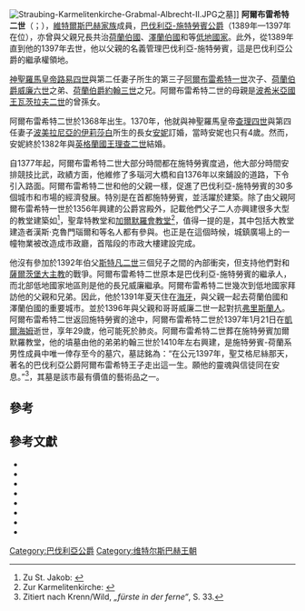 [[File:Straubing-Karmelitenkirche-Grabmal-Albrecht-II.JPG|thumb]]之墓]]
'''阿爾布雷希特二世'''（{{lang-de|Albrecht}}；{{bd|1368年||1397年|1月21日|catIdx=A}}），[[維特爾斯巴赫王朝|維特爾斯巴赫家族]]成員，[[巴伐利亞統治者列表|巴伐利亞-施特勞賓公爵]]（1389年—1397年在位），亦曾與父親兄長共治[[荷蘭伯國|荷蘭伯國]]、[[澤蘭伯國|澤蘭伯國]]和{{link-en|埃諾伯國|County of Hainaut}}等[[低地國家|低地國家]]。此外，從1389年直到他的1397年去世，他以父親的名義管理巴伐利亞-施特勞賓，這是巴伐利亞公爵的繼承權領地。

[[神聖羅馬皇帝|神聖羅馬皇帝]][[路易四世_(神聖羅馬帝國)|路易四世]]與第二任妻子{{link-en|埃諾的瑪格麗特二世|Margaret II, Countess of Hainaut|瑪格麗特二世}}所生的第三子{{sfn|van Oostrom|1992|p=6}}[[阿爾布雷希特一世_(巴伐利亞)|阿爾布雷希特一世]]次子、[[威廉二世_(巴伐利亞)|荷蘭伯爵威廉六世]]之弟、[[約翰三世_(巴伐利亞)|荷蘭伯爵約翰三世]]之兄。阿爾布雷希特二世的母親是[[捷克統治者列表|波希米亞國王]][[瓦茨拉夫二世|瓦茨拉夫二世]]的曾孫女{{link-en|布里格的瑪格麗特|Margaret of Brieg}}。

阿爾布雷希特二世於1368年出生。1370年，他就與神聖羅馬皇帝[[查理四世_(神聖羅馬帝國)|查理四世]]與第四任妻子[[波美拉尼亞的伊莉莎白|波美拉尼亞的伊莉莎白]]所生的長女[[波希米亞的安妮|安妮]]訂婚，當時安妮也只有4歲。然而，安妮終於1382年與[[英格蘭國王|英格蘭國王]][[理查二世_(英格蘭)|理查二世]]結婚。

自1377年起，阿爾布雷希特二世大部分時間都在施特勞賓度過，他大部分時間安排競技比武，政績方面，他維修了多瑙河大橋和自1376年以來鋪設的道路，下令引入路面。阿爾布雷希特二世和他的父親一樣，促進了巴伐利亞-施特勞賓的30多個城市和市場的經濟發展。特別是在首都施特勞賓，並活躍於建築。除了由父親阿爾布雷希特一世於1356年興建的公爵宮殿外，記載他們父子二人亦興建很多大型的教堂建築如{{link-de|聖雅各布教堂|Basilika St. Jakob (Straubing)}}<ref>Zu St. Jakob: {{Literatur |Autor=Alfons Huber |Titel=St. Jakob zu Straubing. Erhebung zur Basilika. Kirche und Pfarrei St. Jakob in Vergangenheit und Gegenwart |Verlag=Katholische Pfarrkirchenstiftung Sankt Jakob |Ort=Straubing |Datum=1989}}</ref>，聖韋特教堂和[[加爾默羅會教堂_(慕尼黑)|加爾默羅會教堂]]<ref>Zur Karmelitenkirche: {{Literatur |Autor=Dorothée Berlet |Titel=Die Karmelitenkirche in Straubing. Untersuchungen zu Baugeschichte und Baumeisterfrage |Sammelwerk=Jahresbericht des Historischen Vereins für Straubing und Umgebung |Band=90 |Datum=1988 |Seiten=37–124}}</ref>，值得一提的是，其中包括大教堂建造者漢斯·克魯門瑙爾和{{link-en|漢斯·馮·博格豪森|Hans von Burghausen}}等名人都有參與。也正是在這個時候，城鎮廣場上的一幢物業被改造成市政廳，首階段的市政大樓建設完成。

他沒有參加於1392年伯父[[斯特凡二世_(巴伐利亞)|斯特凡二世]]三個兒子之間的內部衝突，但支持他們對{{link-en|士瓦本城市同盟|Swabian League of Cities}}和[[天主教薩爾茨堡總教區|薩爾茨堡大主教]]的戰爭。阿爾布雷希特二世原本是巴伐利亞-施特勞賓的繼承人，而北部低地國家地區則是他的長兄威廉繼承。阿爾布雷希特二世幾次到低地國家拜訪他的父親和兄弟。因此，他於1391年夏天住在[[海牙|海牙]]，與父親一起去荷蘭伯國和澤蘭伯國的重要城市。並於1396年與父親和哥哥威廉二世一起對抗[[菲士蘭|弗里斯蘭人]]。阿爾布雷希特二世返回施特勞賓的途中，阿爾布雷希特二世於1397年1月21日在[[凱爾海姆|凱爾海姆]]逝世，享年29歲，他可能死於肺炎。阿爾布雷希特二世葬在施特勞賓加爾默羅教堂，他的墳墓由他的弟弟約翰三世於1410年左右興建，是施特勞賓-荷蘭系男性成員中唯一倖存至今的墓穴，墓誌銘為：“在公元1397年，聖艾格尼絲那天，著名的巴伐利亞公爵阿爾布雷希特王子走出這一生。願他的靈魂與信徒同在安息。”<ref>Zitiert nach Krenn/Wild, ''„fürste in der ferne“'', S. 33.</ref>，其墓是該市最有價值的藝術品之一。

==參考==
{{Reflist}}

==參考文獻==
* {{Literatur | Autor=Michaela Bleicher | Titel=Das Herzogtum Niederbayern-Straubing in den Hussitenkriegen. Kriegsalltag und Kriegsführung im Spiegel der Landschreiberrechnungen | Verlag=Dissertation | Ort=Regensburg | Datum=2006 | Seiten=41 mit Anmerkungen | Online=[http://epub.uni-regensburg.de/10414/ online]}}
* {{Literatur | Autor=Laetitia Boehm | Titel=Das Haus Wittelsbach in den Niederlanden | Sammelwerk=Zeitschrift für bayerische Landesgeschichte | Band=44 | Datum=1981 | Seiten=93–130 | Fundstelle=insbesondere 113–115 | Online=[http://periodika.digitale-sammlungen.de/zblg/kapitel/zblg44_kap10 online]}}
* {{Literatur | Autor=Dick E. H. de Boer | Titel=Mittelpunkt in der Ferne. Die Rolle Straubings in der holländisch-bayerischen Verwaltung um 1390 | Hrsg=Alfons Huber, [[Johannes_Prammer|Johannes Prammer]] | Sammelwerk=1100 Jahre Straubing. 897–1997 | Verlag=Historischer Verein für Straubing und Umgebung | Ort=Straubing | Datum=1998 | ISBN=3-00-002752-1 | Seiten=119–148}}
* {{Literatur | Autor=Rainer Alexander Gimmel | Titel=Ewiges Herzogsamt – vergängliches Erdenleben. Das Grabmal Herzog Albrechts II. von Straubing-Holland in der Straubinger Karmelitenkirche | Hrsg=Alfons Huber, Johannes Prammer | Sammelwerk=650 Jahre Herzogtum Niederbayern-Straubing-Holland. Vortragsreihe des Historischen Vereins für Straubing und Umgebung | Verlag=Historischer Verein für Straubing und Umgebung | Ort=Straubing | Datum=2005 | ISBN=3-00-014600-8 | Seiten=277–319}}
* {{Literatur | Autor=Rainer Alexander Gimmel | Titel=Meisterwerke spätgotischer Sepukralskulptur. Studien zu den Tumbengrabmälern für Herzog Albrecht II. von Straubing-Holland in der Karmelitenkirche in Straubing und für Pfalzgraf Aribo I. von Bayern in der ehemaligen Benediktinerklosterkirche Seeon | Sammelwerk=Jahresbericht des Historischen Vereins für Straubing und Umgebung | Band=106 | Datum=2005 | Seiten=55–378}}
* {{Literatur | Autor=Dorit-Maria Krenn, Joachim Wild | Titel=„fürste in der ferne“. Das Herzogtum Niederbayern-Straubing-Holland 1353–1425 | Verlag=Haus der Bayerischen Geschichte | Ort=Augsburg | Datum=2003 | ISBN=3-927233-86-2 | Seiten=10, 14, 23, 27, 29, 32–33 | Reihe=Hefte zur bayerischen Geschichte und Kultur | BandReihe=28}}
* {{Literatur | Autor=Joachim Wild | Titel=Die Herzöge von Straubing und Ingolstadt. Residenzstädte auf Zeit | Hrsg=[[Alois_Schmid_(Historiker)|Alois Schmid]], Katharina Weigand | Sammelwerk=Die Herrscher Bayerns. 25 historische Portraits von Tassilo III. bis Ludwig III | Auflage=2. | Verlag=C. H. Beck | Ort=München | Datum=2006 | Seiten=118–129 | Fundstelle=insbesondere 121–122 | ISBN=3-406-54468-1}}
* {{Literatur | Autor=Joachim Wild | Titel=Holland. Die Wittelsbacher an der Nordsee (1346–1436) | Hrsg=Alois Schmid, Katharina Weigand | Sammelwerk=Bayern mitten in Europa. Vom Frühmittelalter bis ins 20. Jahrhundert | Verlag=C. H. Beck | Ort=München | Datum=2005 | Seiten=92–106 | Fundstelle=insbesondere 101–102 | ISBN=3-406-52898-8}}

{{s-start}}
{{s-hou|[[維特爾斯巴赫王朝|維特爾斯巴赫王朝]]||1368年|1397年|1月21日}}
{{S-reg|}}
{{s-bef| before = [[阿爾布雷希特一世_(巴伐利亞)|阿爾布雷希特一世]]}}
{{s-ttl| title  = [[巴伐利亞統治者列表|巴伐利亞-施特勞賓公爵]]
       | years  = 1389年–1397年| regent1= [[阿爾布雷希特一世_(巴伐利亞)|阿爾布雷希特一世]]}}
{{s-aft|after=[[阿爾布雷希特一世_(巴伐利亞)|阿爾布雷希特一世]]}}
{{s-end}}

{{Authority Control}}
{{DEFAULTSORT:Albrecht}}
[[Category:巴伐利亞公爵|Category:巴伐利亞公爵]]
[[Category:维特尔斯巴赫王朝|Category:维特尔斯巴赫王朝]]